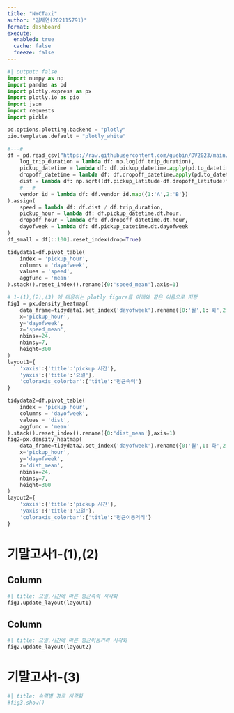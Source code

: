 ```yaml
---
title: "NYCTaxi"
author: "김채연(202115791)"
format: dashboard
execute: 
  enabled: true
  cache: false
  freeze: false
---
```


```python
#| output: false
import numpy as np
import pandas as pd
import plotly.express as px
import plotly.io as pio
import json
import requests
import pickle

pd.options.plotting.backend = "plotly"
pio.templates.default = "plotly_white"

#---#
df = pd.read_csv("https://raw.githubusercontent.com/guebin/DV2023/main/posts/NYCTaxi.csv").assign(
    log_trip_duration = lambda df: np.log(df.trip_duration),
    pickup_datetime = lambda df: df.pickup_datetime.apply(pd.to_datetime),
    dropoff_datetime = lambda df: df.dropoff_datetime.apply(pd.to_datetime),
    dist = lambda df: np.sqrt((df.pickup_latitude-df.dropoff_latitude)**2 + (df.pickup_longitude-df.dropoff_longitude)**2),
    #---#
    vendor_id = lambda df: df.vendor_id.map({1:'A',2:'B'})
).assign(
    speed = lambda df: df.dist / df.trip_duration,
    pickup_hour = lambda df: df.pickup_datetime.dt.hour,
    dropoff_hour = lambda df: df.dropoff_datetime.dt.hour,
    dayofweek = lambda df: df.pickup_datetime.dt.dayofweek
)
df_small = df[::100].reset_index(drop=True)

tidydata1=df.pivot_table(
    index = 'pickup_hour',
    columns = 'dayofweek',
    values = 'speed',
    aggfunc = 'mean'
).stack().reset_index().rename({0:'speed_mean'},axis=1)

# 1-(1),(2),(3) 에 대응하는 plotly figure를 아래와 같은 이름으로 저장
fig1 = px.density_heatmap(
    data_frame=tidydata1.set_index('dayofweek').rename({0:'월',1:'화',2:'수',3:'목',4:'금',5:'토',6:'일'}).reset_index(),
    x='pickup_hour',
    y='dayofweek',
    z='speed_mean',
    nbinsx=24,
    nbinsy=7,
    height=300
)
layout1={
    'xaxis':{'title':'pickup 시간'},
    'yaxis':{'title':'요일'}, 
    'coloraxis_colorbar':{'title':'평균속력'}
}

tidydata2=df.pivot_table(
    index = 'pickup_hour',
    columns = 'dayofweek',
    values = 'dist',
    aggfunc = 'mean'
).stack().reset_index().rename({0:'dist_mean'},axis=1)
fig2=px.density_heatmap(
    data_frame=tidydata2.set_index('dayofweek').rename({0:'월',1:'화',2:'수',3:'목',4:'금',5:'토',6:'일'}).reset_index(),
    x='pickup_hour',
    y='dayofweek',
    z='dist_mean',
    nbinsx=24,
    nbinsy=7,
    height=300
)
layout2={
    'xaxis':{'title':'pickup 시간'},
    'yaxis':{'title':'요일'}, 
    'coloraxis_colorbar':{'title':'평균이동거리'}
}
```

# 기말고사1-(1),(2)

## Column {width=50%}

```python
#| title: 요일,시간에 따른 평균속력 시각화        
fig1.update_layout(layout1)
```
## Column {width=50%}

```python
#| title: 요일,시간에 따른 평균이동거리 시각화        
fig2.update_layout(layout2)
```

# 기말고사1-(3)

```python
#| title: 속력별 경로 시각화
#fig3.show()
```